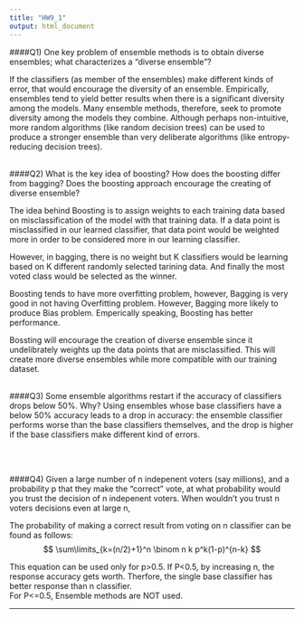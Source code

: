 ```yaml
---
title: "HW9_1"
output: html_document
---
```


####Q1) One key problem of ensemble methods is to obtain diverse ensembles; what characterizes a “diverse ensemble”?   

If the classifiers (as member of the ensembles) make different kinds of error, that would encourage the diversity of an ensemble. Empirically, ensembles tend to yield better results when there is a significant diversity among the models. Many ensemble methods, therefore, seek to promote diversity among the models they combine. Although perhaps non-intuitive, more random algorithms (like random decision trees) can be used to produce a stronger ensemble than very deliberate algorithms (like entropy-reducing decision trees).
<br>
<br>

####Q2) What is the key idea of boosting? How does the boosting differ from bagging? Does the boosting approach encourage the creating of diverse ensemble?

The idea behind Boosting is to assign weights to each training data based on misclassification of the model with that training data. If a data point is misclassified in our learned classifier, that data point would be weighted more in order to be considered more in our learning classifier. 

However, in bagging, there is no weight but K classifiers would be learning based on K different randomly selected tarining data. And finally the most voted class would be selected as the winner. 

Boosting tends to have more overfitting problem, however, Bagging is very good in not having Overfitting problem. However, Bagging more likely to produce Bias problem. 
Emperically speaking, Boosting has better performance. 

Bossting will encourage the creation of diverse ensemble since it undelibrately weights up the data points that are misclassified. This will create more diverse ensembles while more compatible with our training dataset.
<br>
<br>

####Q3) Some ensemble algorithms restart if the accuracy of classifiers drops below 50%. Why? 
Using ensembles whose base classifiers have a below 50% accuracy leads to
a drop in accuracy: the ensemble classifier performs worse than the base
classifiers themselves, and the drop is higher if the base classifiers make
different kind of errors.  

<br>
<br>

####Q4) Given a large number of n indepenent voters (say millions), and a probability p that they make the "correct" vote, at what probability would you trust the decision of  n indepenent voters. When wouldn't you trust  n voters decisions even at large n,    

The probability of making a correct result from voting on n classifier can be found as follows:
$$
\sum\limits_{k=(n/2)+1}^n \binom n k  p^k(1-p)^{n-k}
$$ 

This equation can be used only for p>0.5.
If P<0.5, by increasing n, the response accuracy gets worth. Therfore, the single base classifier has better response than n classifier.  
For P<=0.5, Ensemble methods are NOT used. 








------------------------------------------------